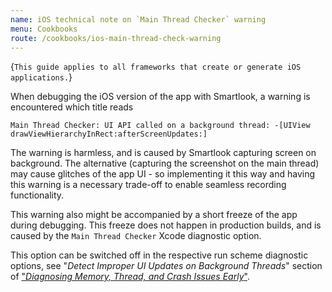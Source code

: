 ```yaml
---
name: iOS technical note on `Main Thread Checker` warning
menu: Cookbooks
route: /cookbooks/ios-main-thread-check-warning
---
```



<TextBlock kind="important" invisibleOn="android">{`
This guide applies to all frameworks that create or generate iOS applications.
`}</TextBlock>

<Title>iOS technical note: “Main Thread Checker” warning</Title>

When debugging the iOS version of the app with Smartlook, a warning is encountered which title reads

`Main Thread Checker: UI API called on a background thread: -[UIView drawViewHierarchyInRect:afterScreenUpdates:]`

The warning is harmless, and is caused by Smartlook capturing screen on background. The alternative (capturing the screenshot on the main thread) may cause glitches of the app UI - so implementing it this way and having this warning is a necessary trade-off to enable seamless recording functionality.

This warning also might be accompanied by a short freeze of the app during debugging. This freeze does not happen in production builds, and is caused by the `Main Thread Checker` Xcode diagnostic option.

This option can be switched off in the respective run scheme diagnostic options, see "_Detect Improper UI Updates on Background Threads_" section of ["_Diagnosing Memory, Thread, and Crash Issues Early_"](https://developer.apple.com/documentation/xcode/diagnosing_memory_thread_and_crash_issues_early).
